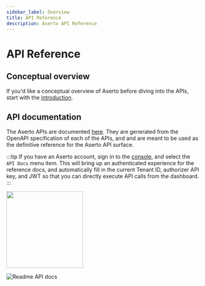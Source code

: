 ```yaml
---
sidebar_label: Overview
title: API Reference
description: Aserto API Reference
---
```


# API Reference

## Conceptual overview

If you'd like a conceptual overview of Aserto before diving into the APIs, start with the [introduction](/docs/overview/introduction).

## API documentation

The Aserto APIs are documented [here](https://aserto.readme.io/reference). They are generated from
the OpenAPI specification of each of the APIs, and and are meant to be used as the definitive reference
for the Aserto API surface.

:::tip
If you have an Aserto account, sign in to the [console](https://console.aserto.com), and
select the `API Docs` menu item. This will bring up an authenticated experience for the
reference docs, and automatically fill in the current Tenant ID, authorizer API key, and JWT
so that you can directly execute API calls from the dashboard.
:::

[<img src="/api-reference.png" width="200px" />](/api-reference.png)

![Readme API docs](/readme-io.png)